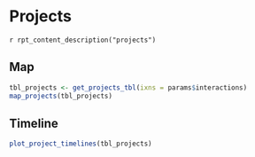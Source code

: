 
# Projects

`r rpt_content_description("projects")`

## Map

```r
tbl_projects <- get_projects_tbl(ixns = params$interactions)
map_projects(tbl_projects)
```

## Timeline

```r
plot_project_timelines(tbl_projects)
```

